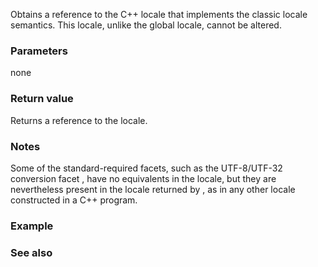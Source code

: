 {{cpp/locale/locale/title|classic}}
{{cpp/locale/locale/navbar}}

{{ddcl|
static const locale&amp; classic();
}}

Obtains a reference to the C++ locale that implements the classic {{c|"C"}} locale semantics. This locale, unlike the global locale, cannot be altered. 

===Parameters===
none

===Return value===
Returns a reference to the {{c|"C"}} locale.

===Notes===
Some of the standard-required facets, such as the UTF-8/UTF-32 conversion facet {{c|std::codecvt&lt;char32_t, char, std::mbstate_t&gt;}}, have no equivalents in the {{c|"C"}} locale, but they are nevertheless present in the locale returned by {{c|std::locale::classic()}}, as in any other locale constructed in a C++ program.

===Example===
{{example
| 
|code=
|output=
}}

===See also===
{{dsc begin}}
{{dsc inc | cpp/locale/locale/dsc global}}
{{dsc end}}

{{langlinks|de|es|fr|it|ja|pt|ru|zh}}